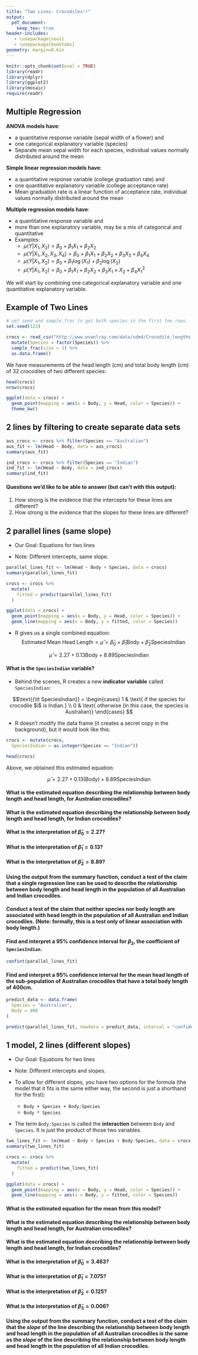 ```yaml
---
title: "Two Lines: Crocodiles!!"
output:
  pdf_document:
    keep_tex: true
header-includes:
   - \usepackage{soul}
   - \usepackage{booktabs}
geometry: margin=0.6in
---
```


```r
knitr::opts_chunk$set(eval = TRUE)
library(readr)
library(dplyr)
library(ggplot2)
library(mosaic)
require(readr)
```

## Multiple Regression

**ANOVA models have**:

 * a quantitative response variable (sepal width of a flower) and
 * one categorical explanatory variable (species)
 * Separate mean sepal width for each species, individual values normally distributed around the mean

**Simple linear regression models have**:

 * a quantitative response variable (college graduation rate) and 
 * one quantitative explanatory variable (college acceptance rate)
 * Mean graduation rate is a linear function of acceptance rate, individual values normally distributed around the mean

**Multiple regression models have**:

 * a quantitative response variable and
 * more than one explanatory variable, may be a mix of categorical and quantitative
 * Examples:
    * $\mu(Y|X_1, X_2) = \beta_0 + \beta_1 X_1 + \beta_2 X_2$
    * $\mu(Y|X_1, X_2, X_3, X_4) = \beta_0 + \beta_1 X_1 + \beta_2 X_2 + \beta_3 X_3 + \beta_4 X_4$
    * $\mu(Y|X_1, X_2) = \beta_0 + \beta_1 \log(X_1) + \beta_2 \log(X_2)$
    * $\mu(Y|X_1, X_2) = \beta_0 + \beta_1 X_1 + \beta_2 X_2 + \beta_3 X_1 \times X_2 + \beta_4 X_1^2$

We will start by combining one categorical explanatory variable and one quantitative explanatory variable.

## Example of Two Lines

```r
# set seed and sample_frac to get both species in the first few rows.
set.seed(123)

crocs <- read_csv("http://www.evanlray.com/data/sdm4/Crocodile_lengths.csv") %>%
  mutate(Species = factor(Species)) %>%
  sample_frac(size = 1) %>%
  as.data.frame()
```

We have measurements of the head length (cm) and total body length (cm) of 32 crocodiles of two different species:

```r
head(crocs)
nrow(crocs)
```

```r
ggplot(data = crocs) +
  geom_point(mapping = aes(x = Body, y = Head, color = Species)) +
  theme_bw()
```

\newpage

## 2 lines by filtering to create separate data sets

```r
aus_crocs <- crocs %>% filter(Species == "Australian")
aus_fit <- lm(Head ~ Body, data = aus_crocs)
summary(aus_fit)
```

```r
ind_crocs <- crocs %>% filter(Species == "Indian")
ind_fit <- lm(Head ~ Body, data = ind_crocs)
summary(ind_fit)
```

#### Questions we'd like to be able to answer (but can't with this output):

1. How strong is the evidence that the intercepts for these lines are different?
2. How strong is the evidence that the slopes for these lines are different?

\newpage

## 2 parallel lines (same slope)

* Our Goal: Equations for two lines
\begin{align*}
\text{Estimated Mean Head Length for Australian Crocs } &= \hat{\beta}_0^{Australian} + \hat{\beta}_{1} \times (\text{Body Length}) \\
\text{Estimated Mean Head Length for Indian Crocs } &= \hat{\beta}_0^{Indian} + \hat{\beta}_{1} \times (\text{Body Length})
\end{align*}

 * Note: Different intercepts, same slope.

```r
parallel_lines_fit <- lm(Head ~ Body + Species, data = crocs)
summary(parallel_lines_fit)

crocs <- crocs %>%
  mutate(
    fitted = predict(parallel_lines_fit)
  )

ggplot(data = crocs) +
  geom_point(mapping = aes(x = Body, y = Head, color = Species)) +
  geom_line(mapping = aes(x = Body, y = fitted, color = Species))
```

* R gives us a single combined equation:
$$\text{Estimated Mean Head Length} = \hat{\mu} = \hat{\beta}_0 + \hat{\beta}_{1} \text{Body} + \hat{\beta}_2 \text{SpeciesIndian}$$

$$\hat{\mu} = 2.27 + 0.13 \text{Body} + 8.89 \text{SpeciesIndian}$$

\newpage

#### What is the `SpeciesIndian` variable?

* Behind the scenes, R creates a new **indicator variable** called `SpeciesIndian`:

$$\text{{\tt SpeciesIndian}} = \begin{cases} 1 & \text{ if the species for crocodile $i$ is Indian.} \\
0 & \text{ otherwise (in this case, the species is Australian)} \end{cases}
$$

* R doesn't modify the data frame (it creates a secret copy in the background), but it would look like this:

```r
crocs <- mutate(crocs,
  SpeciesIndian = as.integer(Species == "Indian"))
```

```r
head(crocs)
```

Above, we obtained this estimated equation:

$$\hat{\mu} = 2.27 + 0.13 (\text{Body}) + 8.89 \text{SpeciesIndian}$$

#### What is the estimated equation describing the relationship between body length and head length, for Australian crocodiles?

\vspace{2cm}

#### What is the estimated equation describing the relationship between body length and head length, for Indian crocodiles?

\vspace{2cm}

#### What is the interpretation of $\widehat{\beta}_0 = 2.27$?

\vspace{2cm}

#### What is the interpretation of $\widehat{\beta}_1 = 0.13$?

\vspace{2cm}

#### What is the interpretation of $\widehat{\beta}_2 = 8.89$?

\newpage

#### Using the output from the summary function, conduct a test of the claim that a single regression line can be used to describe the relationship between body length and head length in the population of all Australian and Indian crocodiles.

\vspace{3cm}

#### Conduct a test of the claim that neither species nor body length are associated with head length in the population of all Australian and Indian crocodiles.  (Note: formally, this is a test only of linear association with body length.)

\vspace{3cm}

#### Find and interpret a 95% confidence interval for $\beta_2$, the coefficient of `SpeciesIndian`.

```r
confint(parallel_lines_fit)
```

\vspace{3cm}

#### Find and interpret a 95% confidence interval for the mean head length of the sub-population of Australian crocodiles that have a total body length of 400cm.

```r
predict_data <- data.frame(
  Species = "Australian",
  Body = 400
)

predict(parallel_lines_fit, newdata = predict_data, interval = "confidence")
```

\newpage

## 1 model, 2 lines (different slopes)

 * Our Goal: Equations for two lines
\begin{align*}
\text{Estimated Mean Head Length for Australian Crocs } &= \hat{\beta}_0^{Australian} + \hat{\beta}_{1}^{Australian} \times (\text{Body Length}) \\
\text{Estimated Mean Head Length for Indian Crocs } &= \hat{\beta}_0^{Indian} + \hat{\beta}_{1}^{Indian} \times (\text{Body Length})
\end{align*}

 * Note: Different intercepts and slopes.

 * To allow for different slopes, you have two options for the formula (the model that it fits is the same either way, the second is just a shorthand for the first):
    * `Body + Species + Body:Species`
    * `Body * Species`

 * The term `Body:Species` is called the **interaction** between `Body` and `Species`.  It is just the product of those two variables.

```r
two_lines_fit <- lm(Head ~ Body + Species + Body:Species, data = crocs)
summary(two_lines_fit)

crocs <- crocs %>%
  mutate(
    fitted = predict(two_lines_fit)
  )

ggplot(data = crocs) +
  geom_point(mapping = aes(x = Body, y = Head, color = Species)) +
  geom_line(mapping = aes(x = Body, y = fitted, color = Species))
```

#### What is the estimated equation for the mean from this model?

\vspace{2.5cm}

#### What is the estimated equation describing the relationship between body length and head length, for Australian crocodiles?

\vspace{2.5cm}

#### What is the estimated equation describing the relationship between body length and head length, for Indian crocodiles?

\vspace{2.5cm}

#### What is the interpretation of $\widehat{\beta}_0 = 3.463$?

\vspace{2.5cm}

#### What is the interpretation of $\widehat{\beta}_1 = 7.075$?

\vspace{2.5cm}

#### What is the interpretation of $\widehat{\beta}_2 = 0.125$?

\vspace{2.5cm}

#### What is the interpretation of $\widehat{\beta}_3 = 0.006$?

\newpage

#### Using the output from the summary function, conduct a test of the claim that the *slope* of the line describing the relationship between body length and head length in the population of all Australian crocodiles is the same as the *slope* of the line describing the relationship between body length and head length in the population of all Indian crocodiles.

